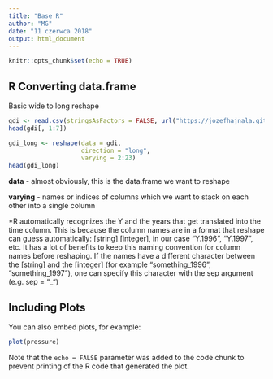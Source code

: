 ---
title: "Base R"
author: "MG"
date: "11 czerwca 2018"
output: html_document
---

```{r setup, include=FALSE}
knitr::opts_chunk$set(echo = TRUE)
```

## R Converting data.frame

Basic wide to long reshape

```{r cars}
gdi <- read.csv(stringsAsFactors = FALSE, url("https://jozefhajnala.gitlab.io/r/post/data/ESA2010_GDI.csv"))
head(gdi[, 1:7])

gdi_long <- reshape(data = gdi,
                    direction = "long",
                    varying = 2:23)
head(gdi_long)
```

**data** - almost obviously, this is the data.frame we want to reshape

**varying** - names or indices of columns which we want to stack on each other into a single column

*R automatically recognizes the Y and the years that get translated into the time column. This is because the column names are in a format that reshape can guess automatically: [string].[integer], in our case "Y.1996", "Y.1997", etc. It has a lot of benefits to keep this naming convention for column names before reshaping. If the names have a different character between the [string] and the [integer] (for example "something_1996", "something_1997"), one can specify this character with the sep argument (e.g. sep = "_")

## Including Plots

You can also embed plots, for example:

```{r pressure, echo=FALSE}
plot(pressure)
```

Note that the `echo = FALSE` parameter was added to the code chunk to prevent printing of the R code that generated the plot.
